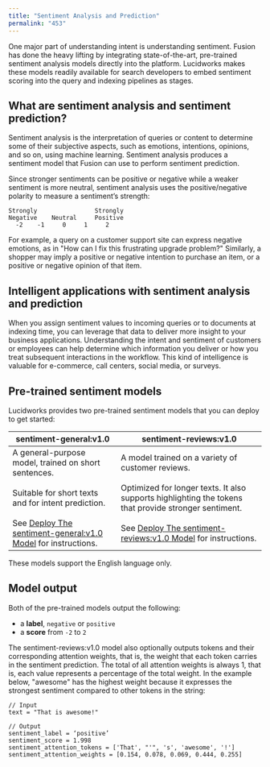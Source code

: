 ```yaml
---
title: "Sentiment Analysis and Prediction"
permalink: "453"
---
```


One major part of understanding intent is understanding sentiment. Fusion has done the heavy lifting by integrating state-of-the-art, pre-trained sentiment analysis models directly into the platform. Lucidworks makes these models readily available for search developers to embed sentiment scoring into the query and indexing pipelines as stages.

## What are sentiment analysis and sentiment prediction?

Sentiment analysis is the interpretation of queries or content to determine some of their subjective aspects, such as emotions, intentions, opinions, and so on, using machine learning. Sentiment analysis produces a sentiment model that Fusion can use to perform sentiment prediction.

Since stronger sentiments can be positive or negative while a weaker sentiment is more neutral, sentiment analysis uses the positive/negative polarity to measure a sentiment’s strength:

```
Strongly                Strongly
Negative    Neutral     Positive
  -2    -1     0     1     2
```

For example, a query on a customer support site can express negative emotions, as in "How can I fix this frustrating upgrade problem?" Similarly, a shopper may imply a positive or negative intention to purchase an item, or a positive or negative opinion of that item.

## Intelligent applications with sentiment analysis and prediction

When you assign sentiment values to incoming queries or to documents at indexing time, you can leverage that data to deliver more insight to your business applications. Understanding the intent and sentiment of customers or employees can help determine which information you deliver or how you treat subsequent interactions in the workflow. This kind of intelligence is valuable for e-commerce, call centers, social media, or surveys.

## Pre-trained sentiment models

Lucidworks provides two pre-trained sentiment models that you can deploy to get started:

| sentiment-general:v1.0 | sentiment-reviews:v1.0 |
| --- | --- |
| A general-purpose model, trained on short sentences.<br/><br/>Suitable for short texts and for intent prediction.<br/><br/>See [Deploy The sentiment-general:v1.0 Model](/how-to/770/deploy-the-sentiment-general-model) for instructions. | A model trained on a variety of customer reviews.<br/><br/>Optimized for longer texts. It also supports highlighting the tokens that provide stronger sentiment.<br/><br/>See [Deploy The sentiment-reviews:v1.0 Model](/how-to/943/deploy-the-sentiment-reviews-model) for instructions. |

<Note>
These models support the English language only.
</Note>

## Model output

Both of the pre-trained models output the following:

* a **label**, `negative` or `positive`
* a **score** from `-2` to `2`

The sentiment-reviews:v1.0 model also optionally outputs tokens and their corresponding attention weights, that is, the weight that each token carries in the sentiment prediction. The total of all attention weights is always 1, that is, each value represents a percentage of the total weight. In the example below, "awesome" has the highest weight because it expresses the strongest sentiment compared to other tokens in the string:

```
// Input
text = "That is awesome!"

// Output
sentiment_label = ‘positive’
sentiment_score = 1.998
sentiment_attention_tokens = ['That', "'", 's', 'awesome', '!']
sentiment_attention_weights = [0.154, 0.078, 0.069, 0.444, 0.255]
```